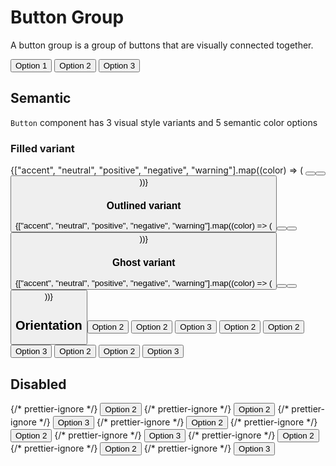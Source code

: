 
<Meta title="Design-system/Widgets/Button Group" />

# Button Group

A button group is a group of buttons that are visually connected together.

<Canvas>
  <Story name="Button Group">
    <ButtonGroup>
      <Button>Option 1</Button>
      <Button>Option 2</Button>
      <Button>Option 3</Button>
    </ButtonGroup>
  </Story>
</Canvas>

<ArgsTable story="Button Group" of={ButtonGroup} />

## Semantic

`Button` component has 3 visual style variants and 5 semantic color options

### Filled variant

<Story name="Filled variant">
  <Flex direction="column" gap="spacing-4">
    {["accent", "neutral", "positive", "negative", "warning"].map((color) => (
      <ButtonGroup>
        <Button variant="filled" color={color} children={`filled-${color}`} />
        <Button variant="filled" color={color} children={`filled-${color}`} />
        <Button variant="filled" color={color} children={`filled-${color}`} />
      </ButtonGroup>
    ))}
  </Flex>
</Story>

### Outlined variant

<Story name="Outlined variant">
  <Flex direction="column" gap="spacing-4">
    {["accent", "neutral", "positive", "negative", "warning"].map((color) => (
      <ButtonGroup>
        <Button variant="outlined" color={color} children={`filled-${color}`} />
        <Button variant="outlined" color={color} children={`filled-${color}`} />
        <Button variant="outlined" color={color} children={`filled-${color}`} />
      </ButtonGroup>
    ))}
  </Flex>
</Story>

### Ghost variant

<Story name="Ghost variant">
  <Flex direction="column" gap="spacing-4">
    {["accent", "neutral", "positive", "negative", "warning"].map((color) => (
      <ButtonGroup>
        <Button variant="ghost" color={color} children={`filled-${color}`} />
        <Button variant="ghost" color={color} children={`filled-${color}`} />
        <Button variant="ghost" color={color} children={`filled-${color}`} />
      </ButtonGroup>
    ))}
  </Flex>
</Story>

## Orientation

<Story name="Button Group - Vertical Filled">
  <ButtonGroup orientation="vertical">
    <Button variant="filled">Option 2</Button>
    <Button variant="filled">Option 2</Button>
    <Button variant="filled">Option 3</Button>
  </ButtonGroup>
</Story>
<Story name="Button Group - Vertical Outlined">
  <ButtonGroup orientation="vertical">
    <Button variant="outlined">Option 2</Button>
    <Button variant="outlined">Option 2</Button>
    <Button variant="outlined">Option 3</Button>
  </ButtonGroup>
</Story>
<Story name="Button Group - Vertical Ghost">
  <ButtonGroup orientation="vertical">
    <Button variant="ghost">Option 2</Button>
    <Button variant="ghost">Option 2</Button>
    <Button variant="ghost">Option 3</Button>
  </ButtonGroup>
</Story>

## Disabled

<Story name="Button Group Filled Disabled">
  <ButtonGroup>
    {/* prettier-ignore */}
    <Button variant="filled" isDisabled>Option 2</Button>
    {/* prettier-ignore */}
    <Button variant="filled" isDisabled>Option 2</Button>
    {/* prettier-ignore */}
    <Button variant="filled" isDisabled>Option 3</Button>
  </ButtonGroup>
</Story>
<Story name="Button Group Outlined Disabled">
  <ButtonGroup>
    {/* prettier-ignore */}
    <Button variant="outlined" isDisabled>Option 2</Button>
    {/* prettier-ignore */}
    <Button variant="outlined" isDisabled>Option 2</Button>
    {/* prettier-ignore */}
    <Button variant="outlined" isDisabled>Option 3</Button>
  </ButtonGroup>
</Story>
<Story name="Button Group Ghost Disabled">
  <ButtonGroup>
    {/* prettier-ignore */}
    <Button variant="ghost" isDisabled>Option 2</Button>
    {/* prettier-ignore */}
    <Button variant="ghost" isDisabled>Option 2</Button>
    {/* prettier-ignore */}
    <Button variant="ghost" isDisabled>Option 3</Button>
  </ButtonGroup>
</Story>
